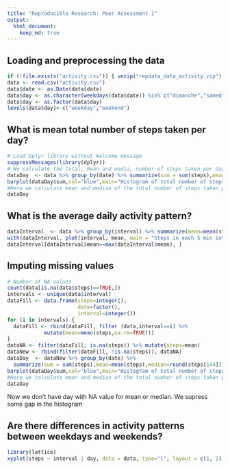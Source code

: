 ```yaml
---
title: "Reproducible Research: Peer Assessment 1"
output: 
  html_document:
    keep_md: true
---
```



## Loading and preprocessing the data
```r
if (!file.exists("activity.csv")) { unzip("repdata_data_activity.zip") }
data <- read.csv("activity.csv")
data$date <- as.Date(data$date)
data$day <- as.character(weekdays(data$date)) %in% c("dimanche","samedi")
data$day <- as.factor(data$day)
levels(data$day)<-c("weekday","weekend")
```



## What is mean total number of steps taken per day?
```r
# Load Dplyr library without Welcome message
suppressMessages(library(dplyr))
# We calculate the total, mean and media, number of steps taken per day
dataDay  <- data %>% group_by(date) %>% summarize(sum = sum(steps),mean=mean(steps),median=steps[144]) 
barplot(dataDay$sum,col="blue",main="Histogram of total number of steps per day",ylab="Number of steps", xlab="Period : October - November, 2012")
#Here we calculate mean and median of the total number of steps taken per day
dataDay
```


## What is the average daily activity pattern?

```r
dataInterval  <- data %>% group_by(interval) %>% summarize(mean=mean(steps,na.rm=TRUE))
with(dataInterval, plot(interval, mean, main = "Steps in each 5 min interval", type = "l", col="red")) 
dataInterval[dataInterval$mean==max(dataInterval$mean), ]
```

## Imputing missing values
```r
# Number of NA values
count(data[is.na(data$steps)==TRUE,])
intervals <- unique(data$interval)
dataFill <- data.frame(steps=integer(),
                       date=factor(),
                       interval=integer())
for (i in intervals) {
  dataFill <- rbind(dataFill, filter (data,interval==i) %>%
            mutate(mean=mean(steps,na.rm=TRUE)))
}
dataNA <- filter(dataFill, is.na(steps)) %>% mutate(steps=mean)
dataNew <- rbind(filter(dataFill, !is.na(steps)), dataNA)
dataDay  <- dataNew %>% group_by(date) %>% 
  summarize(sum = sum(steps),mean=mean(steps),median=round(steps[144])) 
barplot(dataDay$sum,col="blue",main="Histogram of total number of steps per  day without NA values",ylab="Number of steps", xlab="Period : October - November, 2012")
#Here we calculate mean and median of the total number of steps taken per day
dataDay
```

Now we don't have day with NA value for mean or median. We supress some gap in the histogram

## Are there differences in activity patterns between weekdays and weekends?
```r
library(lattice)
xyplot(steps ~ interval | day, data = data, type="l", layout = c(1, 2))
```
